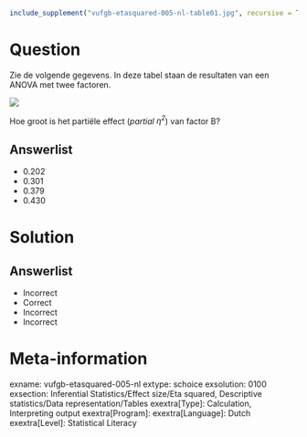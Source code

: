 ```r
include_supplement("vufgb-etasquared-005-nl-table01.jpg", recursive = TRUE)
```

Question
========

Zie de volgende gegevens. In deze tabel staan de resultaten van een ANOVA met twee factoren.

![](vufgb-etasquared-005-nl-table01.jpg)
  
Hoe groot is het partiële effect (*partial $\eta^{2}$*) van factor B?  
  
Answerlist
----------
* 0.202
* 0.301
* 0.379
* 0.430

Solution
========

Answerlist
----------
* Incorrect
* Correct
* Incorrect
* Incorrect

Meta-information
================
exname: vufgb-etasquared-005-nl
extype: schoice
exsolution: 0100
exsection: Inferential Statistics/Effect size/Eta squared, Descriptive statistics/Data representation/Tables
exextra[Type]: Calculation, Interpreting output
exextra[Program]: 
exextra[Language]: Dutch
exextra[Level]: Statistical Literacy
